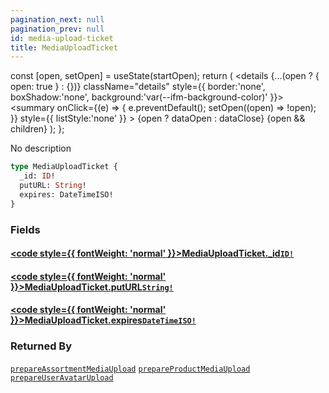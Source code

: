 ```yaml
---
pagination_next: null
pagination_prev: null
id: media-upload-ticket
title: MediaUploadTicket
---
```









  const [open, setOpen] = useState(startOpen);
  return (
    <details {...(open ? { open: true } : {})} className="details" style={{ border:'none', boxShadow:'none', background:'var(--ifm-background-color)' }}>
      <summary
        onClick={(e) => {
          e.preventDefault();
          setOpen((open) => !open);
        }}
        style={{ listStyle:'none' }}
      >
      {open ? dataOpen : dataClose}
      </summary>
      {open && children}
    </details>
  );
};








No description


```graphql
type MediaUploadTicket {
  _id: ID!
  putURL: String!
  expires: DateTimeISO!
}
```




### Fields

#### [<code style={{ fontWeight: 'normal' }}>MediaUploadTicket.<b>_id</b></code>](#)<Bullet />[`ID!`](/types/scalars/id.mdx) <Badge class="badge badge--secondary" text="non-null"/> <Badge class="badge badge--secondary" text="scalar"/> 



#### [<code style={{ fontWeight: 'normal' }}>MediaUploadTicket.<b>putURL</b></code>](#)<Bullet />[`String!`](/types/scalars/string.mdx) <Badge class="badge badge--secondary" text="non-null"/> <Badge class="badge badge--secondary" text="scalar"/> 



#### [<code style={{ fontWeight: 'normal' }}>MediaUploadTicket.<b>expires</b></code>](#)<Bullet />[`DateTimeISO!`](/types/scalars/date-time-iso.mdx) <Badge class="badge badge--secondary" text="non-null"/> <Badge class="badge badge--secondary" text="scalar"/> 







### Returned By

[`prepareAssortmentMediaUpload`](/operations/mutations/prepare-assortment-media-upload.mdx)  <Badge class="badge badge--secondary" text="mutation"/><Bullet />[`prepareProductMediaUpload`](/operations/mutations/prepare-product-media-upload.mdx)  <Badge class="badge badge--secondary" text="mutation"/><Bullet />[`prepareUserAvatarUpload`](/operations/mutations/prepare-user-avatar-upload.mdx)  <Badge class="badge badge--secondary" text="mutation"/>

